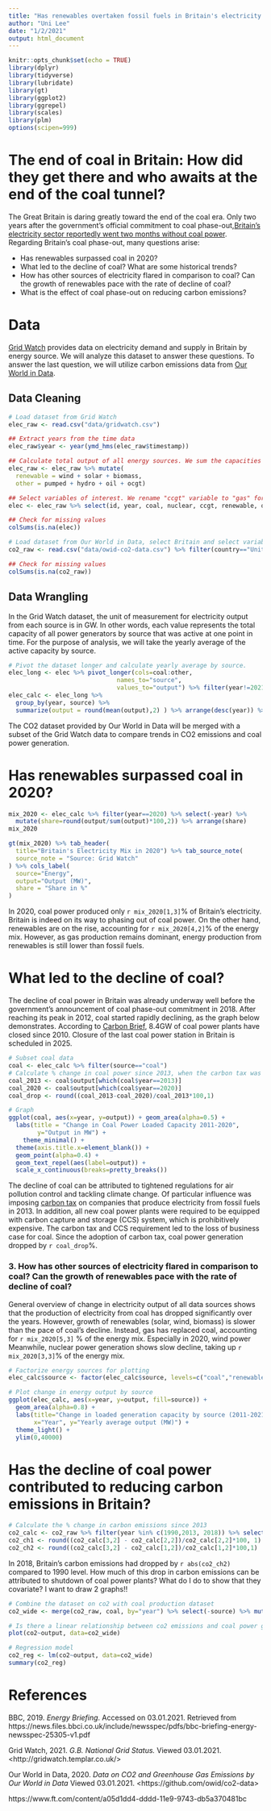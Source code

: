 ```yaml
---
title: "Has renewables overtaken fossil fuels in Britain's electricity in 2020?"
author: "Uni Lee"
date: "1/2/2021"
output: html_document
---
```


```r
knitr::opts_chunk$set(echo = TRUE)
library(dplyr)
library(tidyverse)
library(lubridate)
library(gt)
library(ggplot2)
library(ggrepel)
library(scales)
library(plm)
options(scipen=999)
```

# The end of coal in Britain: How did they get there and who awaits at the end of the coal tunnel?

The Great Britain is daring greatly toward the end of the coal era. Only two years after the government's official commitment to coal phase-out,[Britain's electricity sector reportedly went two months without coal power](https://www.bbc.com/news/science-environment-52973089). Regarding Britain's coal phase-out, many questions arise:

* Has renewables surpassed coal in 2020?
* What led to the decline of coal? What are some historical trends? 
* How has other sources of electricity flared in comparison to coal? Can the growth of renewables pace with the rate of decline of coal? 
* What is the effect of coal phase-out on reducing carbon emissions?

# Data

[Grid Watch](http://gridwatch.templar.co.uk/) provides data on electricity demand and supply in Britain by energy source. We will analyze this dataset to answer these questions. To answer the last question, we will utilize carbon emissions data from [Our World in Data](https://github.com/owid/co2-data).

## Data Cleaning

```r
# Load dataset from Grid Watch 
elec_raw <- read.csv("data/gridwatch.csv")

## Extract years from the time data
elec_raw$year <- year(ymd_hms(elec_raw$timestamp))

## Calculate total output of all energy sources. We sum the capacities of pumped, hydro, oil, ocgt sources because they are negligible.
elec_raw <- elec_raw %>% mutate(
  renewable = wind + solar + biomass,
  other = pumped + hydro + oil + ocgt)

## Select variables of interest. We rename "ccgt" variable to "gas" for easy use of terms. We consider wind, solar, biomass as one category (renewable).
elec <- elec_raw %>% select(id, year, coal, nuclear, ccgt, renewable, other) %>% rename(gas=ccgt)

## Check for missing values 
colSums(is.na(elec))

# Load dataset from Our World in Data, select Britain and select variables of interest 
co2_raw <- read.csv("data/owid-co2-data.csv") %>% filter(country=="United Kingdom", year==2019 | year>2011) %>% select(year, co2, coal_co2, energy_per_capita, population, gdp)

## Check for missing values 
colSums(is.na(co2_raw))

```

## Data Wrangling 

In the Grid Watch dataset, the unit of measurement for electricity output from each source is in GW. In other words, each value represents the total capacity of all power generators by source that was active at one point in time. For the purpose of analysis, we will take the yearly average of the active capacity by source. 

```r
# Pivot the dataset longer and calculate yearly average by source.
elec_long <- elec %>% pivot_longer(cols=coal:other,
                              names_to="source",
                              values_to="output") %>% filter(year!=2021)
elec_calc <- elec_long %>% 
  group_by(year, source) %>% 
  summarize(output = round(mean(output),2) ) %>% arrange(desc(year)) %>% as.data.frame()
```

The CO2 dataset provided by Our World in Data will be merged with a subset of the Grid Watch data to compare trends in CO2 emissions and coal power generation. 

# Has renewables surpassed coal in 2020?


```r
mix_2020 <- elec_calc %>% filter(year==2020) %>% select(-year) %>%
  mutate(share=round(output/sum(output)*100,2)) %>% arrange(share) 
mix_2020

gt(mix_2020) %>% tab_header(
  title="Britain's Electricity Mix in 2020") %>% tab_source_note(
  source_note = "Source: Grid Watch"
) %>% cols_label(
  source="Energy",
  output="Output (MW)",
  share = "Share in %"
)

```


In 2020, coal power produced only `r mix_2020[1,3]`% of Britain's electricity. Britain is indeed on its way to phasing out of coal power. On the other hand, renewables are on the rise, accounting for `r mix_2020[4,2]`% of the energy mix. However, as gas production remains dominant, energy production from renewables is still lower than fossil fuels. 

# What led to the decline of coal?  

The decline of coal power in Britain was already underway well before the government's announcement of coal phase-out commitment in 2018. After reaching its peak in 2012, coal started rapidly declining, as the graph below demonstrates. According to [Carbon Brief](https://www.carbonbrief.org/countdown-to-2025-tracking-the-uk-coal-phase-out), 8.4GW of coal power plants have closed since 2010. Closure of the last coal power station in Britain is scheduled in 2025. 


```r
# Subset coal data
coal <- elec_calc %>% filter(source=="coal")
# Calculate % change in coal power since 2013, when the carbon tax was imposed.
coal_2013 <- coal$output[which(coal$year==2013)]
coal_2020 <- coal$output[which(coal$year==2020)]
coal_drop <- round((coal_2013-coal_2020)/coal_2013*100,1)

# Graph
ggplot(coal, aes(x=year, y=output)) + geom_area(alpha=0.5) +
  labs(title = "Change in Coal Power Loaded Capacity 2011-2020",
        y="Output in MW") +
    theme_minimal() + 
  theme(axis.title.x=element_blank()) + 
  geom_point(alpha=0.4) +
  geom_text_repel(aes(label=output)) +   
  scale_x_continuous(breaks=pretty_breaks())


```

The decline of coal can be attributed to tightened regulations for air pollution control and tackling climate change. Of particular influence was imposing [carbon tax](https://www.ft.com/content/a05d1dd4-dddd-11e9-9743-db5a370481bc) on companies that produce electricity from fossil fuels in 2013. In addition, all new coal power plants were required to be equipped with carbon capture and storage (CCS) system, which is prohibitively expensive. The carbon tax and CCS requirement led to the loss of business case for coal. Since the adoption of carbon tax, coal power generation dropped by `r coal_drop`%. 


### 3. How has other sources of electricity flared in comparison to coal? Can the growth of renewables pace with the rate of decline of coal?  

General overview of change in electricity output of all data sources shows that the production of electricity from coal has dropped significantly over the years. However, growth of renewables (solar, wind, biomass) is slower than the pace of coal's decline. Instead, gas has replaced coal, accounting for `r mix_2020[5,3]` % of the energy mix. Especially in 2020, wind power Meanwhile, nuclear power generation shows slow decline, taking up `r mix_2020[3,3]`% of the energy mix. 

```r
# Factorize energy sources for plotting
elec_calc$source <- factor(elec_calc$source, levels=c("coal","renewable", "gas", "nuclear", "other"))

# Plot change in energy output by source 
ggplot(elec_calc, aes(x=year, y=output, fill=source)) +
  geom_area(alpha=0.8) +
  labs(title="Change in loaded generation capacity by source (2011-2021)",
       x="Year", y="Yearly average output (MW)") +
  theme_light() +
  ylim(0,40000)

```

# Has the decline of coal power contributed to reducing carbon emissions in Britain?

```r
# Calculate the % change in carbon emissions since 2013
co2_calc <- co2_raw %>% filter(year %in% c(1990,2013, 2018)) %>% select(year, co2) 
co2_ch1 <- round((co2_calc[3,2] - co2_calc[2,2])/co2_calc[2,2]*100, 1)
co2_ch2 <- round((co2_calc[3,2] - co2_calc[1,2])/co2_calc[1,2]*100,1)

```

In 2018, Britain's carbon emissions had dropped by `r abs(co2_ch2)` compared to 1990 level. How much of this drop in carbon emissions can be attributed to shutdown of coal power plants? What do I do to show that they covariate? I want to draw 2 graphs!!

```r
# Combine the dataset on co2 with coal production dataset 
co2_wide <- merge(co2_raw, coal, by="year") %>% select(-source) %>% mutate(co2=co2*1000)

# Is there a linear relationship between co2 emissions and coal power generation?
plot(co2~output, data=co2_wide)

# Regression model
co2_reg <- lm(co2~output, data=co2_wide)
summary(co2_reg)

```


# References 

BBC, 2019. _Energy Briefing_. Accessed on 03.01.2021. Retrieved from https://news.files.bbci.co.uk/include/newsspec/pdfs/bbc-briefing-energy-newsspec-25305-v1.pdf

Grid Watch, 2021. _G.B. National Grid Status._ Viewed 03.01.2021. \<http://gridwatch.templar.co.uk/\>

Our World in Data, 2020. _Data on CO2 and Greenhouse Gas Emissions by Our World in Data_ Viewed 03.01.2021. \<https://github.com/owid/co2-data\>

https://www.ft.com/content/a05d1dd4-dddd-11e9-9743-db5a370481bc





